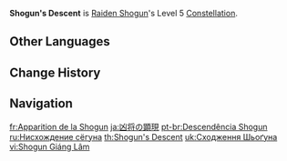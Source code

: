 {{Constellation Infobox
|image       = Constellation Shogun's Descent.png
|description = Increases the Level of [[Transcendence: Baleful Omen]] by 3.<br>Maximum upgrade level is 15.
|level       = 5
|character   = Raiden Shogun
|utility1    = Talent Level Increase
|utility2    = Elemental Skill Level Increase
}}
'''Shogun's Descent''' is [[Raiden Shogun]]'s Level 5 [[Constellation]].

==Other Languages==
{{Other Languages
|en      = Shogun's Descent
|zhs     = 凶将显形
|zhs_rm  = Xiōng Jiāng Xiǎnxíng
|zht     = 凶將顯形
|zht_rm  = Xiōng Jiāng Xiǎnxíng
|zh_tl   = Manifestation of the Evil General
|ja      = 凶将の顕現
|ja_rm   = Kyoushou no Kengen{{Assumed}}
|ja_tl   = Manifestation of Unfortunate General
|ko      = 쇼군의 현형
|ko_rm   = Syogun-ui Hyeonhyeong
|ko_tl   = Shogun's Descent
|es      = Descenso de la Shogun
|es_tl   = Shogun's Descent
|fr      = Apparition de la Shogun
|fr_tl   = Shogun's Apparition
|ru      = Нисхождение сёгуна
|ru_tl   = Shogun's Descent
|th      = Shogun's Descent
|vi      = Shogun Giáng Lâm
|vi_tl   = Shogun's Descent
|de      = Erscheinen des Unheils
|de_tl   = Appearance of Calamity
|id      = Shogun's Descent
|pt      = Descendência Shogun
|pt_tl   = Shogun's Descent
|pt_note = {{pt|Descendência}} here refers to her traits, such as appearance, behavior, etc., not the fact that she is descending,
|tr      = Şogun'un Tecellisi
|tr_tl   = Shogun's Manifestation
|it      = Discesa della Shogun
|it_tl   = Shogun's Descent
}}

==Change History==
{{Change History|2.1}}

==Navigation==
{{Talent Navbox|Raiden Shogun}}

[[fr:Apparition de la Shogun]]
[[ja:凶将の顕現]]
[[pt-br:Descendência Shogun]]
[[ru:Нисхождение сёгуна]]
[[th:Shogun's Descent]]
[[uk:Сходження Шьоґуна]]
[[vi:Shogun Giáng Lâm]]